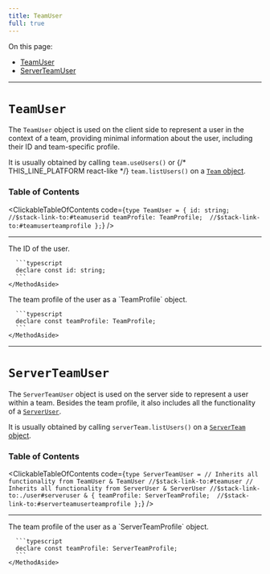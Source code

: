 ```yaml
---
title: TeamUser
full: true
---
```


On this page:
- [TeamUser](#teamuser)
- [ServerTeamUser](#serverteamuser)

---

# `TeamUser`

The `TeamUser` object is used on the client side to represent a user in the context of a team, providing minimal information about the user, including their ID and team-specific profile.

It is usually obtained by calling 
`team.useUsers()` or {/* THIS_LINE_PLATFORM react-like */}
`team.listUsers()` on a [`Team` object](../types/team.mdx#team).

### Table of Contents

<ClickableTableOfContents code={`type TeamUser = {
    id: string;  //$stack-link-to:#teamuserid
    teamProfile: TeamProfile;  //$stack-link-to:#teamuserteamprofile
};`} />

---

<CollapsibleTypesSection type="teamUser" property="id" defaultOpen={false}>
  <MethodLayout>
    <MethodContent>
      The ID of the user.
    </MethodContent>
    <MethodAside title="Type Definition">

      ```typescript
      declare const id: string;
      ```
    </MethodAside>
  </MethodLayout>
</CollapsibleTypesSection>

<CollapsibleTypesSection type="teamUser" property="teamProfile" defaultOpen={false}>
  <MethodLayout>
    <MethodContent>
      The team profile of the user as a `TeamProfile` object.
    </MethodContent>
    <MethodAside title="Type Definition">

      ```typescript
      declare const teamProfile: TeamProfile;
      ```
    </MethodAside>
  </MethodLayout>
</CollapsibleTypesSection>

---

# `ServerTeamUser`

The `ServerTeamUser` object is used on the server side to represent a user within a team. Besides the team profile, it also includes all the functionality of a [`ServerUser`](../types/user.mdx#serveruser).

It is usually obtained by calling `serverTeam.listUsers()` on a [`ServerTeam` object](../types/team.mdx#serverteam).

### Table of Contents

<ClickableTableOfContents code={`type ServerTeamUser =
    // Inherits all functionality from TeamUser
    & TeamUser //$stack-link-to:#teamuser
    // Inherits all functionality from ServerUser
    & ServerUser //$stack-link-to:./user#serveruser
    & {
        teamProfile: ServerTeamProfile;  //$stack-link-to:#serverteamuserteamprofile
    };`} />

---

<CollapsibleTypesSection type="serverTeamUser" property="teamProfile" defaultOpen={false}>
  <MethodLayout>
    <MethodContent>
      The team profile of the user as a `ServerTeamProfile` object.
    </MethodContent>
      <MethodAside title="Type Definition">

      ```typescript
      declare const teamProfile: ServerTeamProfile;
      ```
    </MethodAside>
  </MethodLayout>
</CollapsibleTypesSection>
